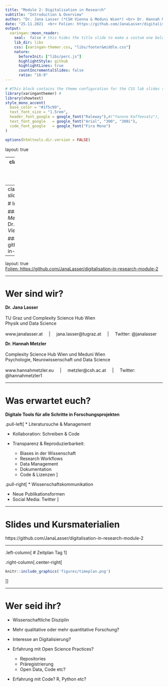 ```yaml
---
title: "Module 2: Digitalisation in Research" 
subtitle: "Introduction & Overview"
author: "Dr. Jana Lasser (*CSH Vienna & Meduni Wien*) <br> Dr. Hannah Metzler  (*TU Graz & CSH Vienna*)"
date: "25.11.2021  <br> Folien: https://github.com/JanaLasser/digitalisation-in-research-module-2/"
output:
  xaringan::moon_reader:
    seal:  false # this hides the title slide to make a costum one below
    lib_dir: libs 
    css: [xaringan-themer.css, "libs/footer&middle.css"]
    nature:
      beforeInit: ["libs/perc.js"]
      highlightStyle: github
      highlightLines: true
      countIncrementalSlides: false
      ratio: "16:9"
---
```


```r
# #This block contains the theme configuration for the CSS lab slides style
library(xaringanthemer) #
library(showtext)
style_mono_accent(
  base_color = "#1f5c99",
  text_font_size = "1.5rem",
  header_font_google = google_font("Raleway"),#("Yanone Kaffeesatz"),
  text_font_google   = google_font("Arial", "300", "300i"),
  code_font_google   = google_font("Fira Mono")
)
```

```r
options(htmltools.dir.version = FALSE)
```

layout: true

---
class: inverse, center, middle, title-slide
background-image: url(figures/title_slide.svg)
background-size: contain


---
class: inverse, center, middle, title-slide

# Introduction & Overview


### Dr. Jana Lasser (*CSH Vienna & Meduni Wien*) <br> Dr. Hannah Metzler  (*TU Graz & CSH Vienna*)

#### Folien: github.com/JanaLasser/digitalisation-in-research-module-2

---
layout: true
<div class="my-footer"><span>
<a href ="https://github.com/JanaLasser/digitalisation-in-research-module-2"> Folien: https://github.com/JanaLasser/digitalisation-in-research-module-2  </a>
</span></div>

---

# Wer sind wir?

**Dr. Jana Lasser** <br> <br>
TU Graz und Complexity Science Hub Wien <br>
Physik und Data Science  <br> <br>
www.janalasser.at     |     
jana.lasser@tugraz.at     |     
Twitter: @janalasser <br>

**Dr. Hannah Metzler**  <br> <br>
Complexity Science Hub Wien und Meduni Wien <br>
Psychologie, Neurowissenschaft und Data Science <br> <br>
www.hannahmetzler.eu     |     metzler@csh.ac.at     |     Twitter: @hannahmetzler1 <br>

---

# Was erwartet euch? 

**Digitale Tools für alle Schritte in Forschungsprojekten**

.pull-left[
* Literatursuche & Management

* Kollaboration: Schreiben & Code

* Transparenz & Reproduzierbarkeit: 

    * Biases in der Wissenschaft
    * Research Workflows
    * Data Management
    * Dokumentation
    * Code & Lizenzen
]
    
.pull-right[
* Wissenschaftskommunikation

  * Neue Publikationsformen
  * Social Media: Twitter
]

---

# Slides und Kursmaterialien

https://github.com/JanaLasser/digitalisation-in-research-module-2

---

.left-column[
# Zeitplan Tag 1
]

.right-column[.center-right[
```r
knitr::include_graphics('figures/timeplan.png')
```
]]

---

# Wer seid ihr?

* Wissenschaftliche Disziplin

* Mehr qualitative oder mehr quantitative Forschung?

* Interesse an Digitalisierung?

* Erfahrung mit Open Science Practices? 
  * Repositories
  * Präregistrierung
  * Open Data, Code etc?

* Erfahrung mit Code? R, Python etc?

